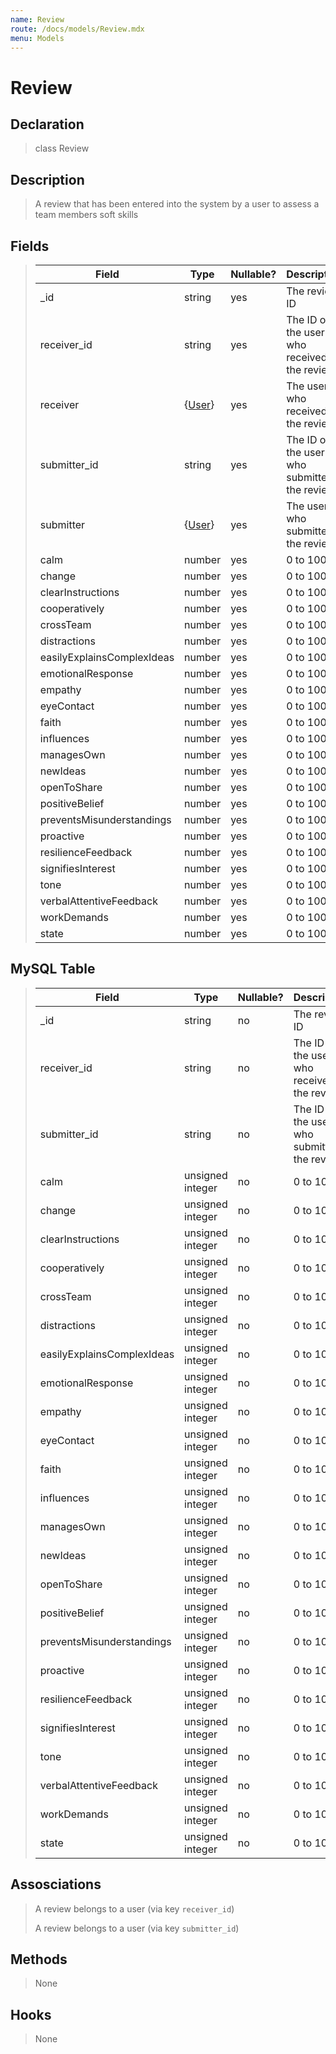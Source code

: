```yaml
---
name: Review
route: /docs/models/Review.mdx
menu: Models
---
```


# Review

## Declaration

> class Review

## Description

> A review that has been entered into the system by a user to assess a team members soft skills

## Fields

> |Field|Type|Nullable?|Description|
> |--|--|--|--|
> |_id|string|yes|The review ID|
> |receiver_id|string|yes|The ID of the user who received the review|
> |receiver|{[User](/docs/models/User.mdx)}|yes|The user who received the review|
> |submitter_id|string|yes|The ID of the user who submitted the review|
> |submitter|{[User](/docs/models/User.mdx)}|yes|The user who submitted the review|
> |calm|number|yes|0 to 100|
> |change|number|yes|0 to 100|
> |clearInstructions|number|yes|0 to 100|
> |cooperatively|number|yes|0 to 100|
> |crossTeam|number|yes|0 to 100|
> |distractions|number|yes|0 to 100|
> |easilyExplainsComplexIdeas|number|yes|0 to 100|
> |emotionalResponse|number|yes|0 to 100|
> |empathy|number|yes|0 to 100|
> |eyeContact|number|yes|0 to 100|
> |faith|number|yes|0 to 100|
> |influences|number|yes|0 to 100|
> |managesOwn|number|yes|0 to 100|
> |newIdeas|number|yes|0 to 100|
> |openToShare|number|yes|0 to 100|
> |positiveBelief|number|yes|0 to 100|
> |preventsMisunderstandings|number|yes|0 to 100|
> |proactive|number|yes|0 to 100|
> |resilienceFeedback|number|yes|0 to 100|
> |signifiesInterest|number|yes|0 to 100|
> |tone|number|yes|0 to 100|
> |verbalAttentiveFeedback|number|yes|0 to 100|
> |workDemands|number|yes|0 to 100|
> |state|number|yes|0 to 100|

## MySQL Table

> |Field|Type|Nullable?|Description|
> |--|--|--|--|
> |_id|string|no|The review ID|
> |receiver_id|string|no|The ID of the user who received the review|
> |submitter_id|string|no|The ID of the user who submitted the review|
> |calm|unsigned integer|no|0 to 100|
> |change|unsigned integer|no|0 to 100|
> |clearInstructions|unsigned integer|no|0 to 100|
> |cooperatively|unsigned integer|no|0 to 100|
> |crossTeam|unsigned integer|no|0 to 100|
> |distractions|unsigned integer|no|0 to 100|
> |easilyExplainsComplexIdeas|unsigned integer|no|0 to 100|
> |emotionalResponse|unsigned integer|no|0 to 100|
> |empathy|unsigned integer|no|0 to 100|
> |eyeContact|unsigned integer|no|0 to 100|
> |faith|unsigned integer|no|0 to 100|
> |influences|unsigned integer|no|0 to 100|
> |managesOwn|unsigned integer|no|0 to 100|
> |newIdeas|unsigned integer|no|0 to 100|
> |openToShare|unsigned integer|no|0 to 100|
> |positiveBelief|unsigned integer|no|0 to 100|
> |preventsMisunderstandings|unsigned integer|no|0 to 100|
> |proactive|unsigned integer|no|0 to 100|
> |resilienceFeedback|unsigned integer|no|0 to 100|
> |signifiesInterest|unsigned integer|no|0 to 100|
> |tone|unsigned integer|no|0 to 100|
> |verbalAttentiveFeedback|unsigned integer|no|0 to 100|
> |workDemands|unsigned integer|no|0 to 100|
> |state|unsigned integer|no|0 to 100|

## Assosciations

> A review belongs to a user (via key `receiver_id`)
>
> A review belongs to a user (via key `submitter_id`)

## Methods

> None

## Hooks

> None